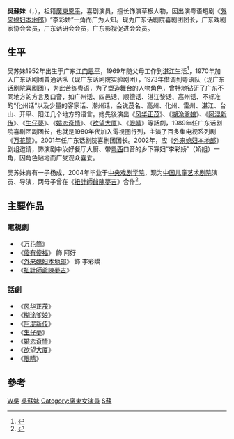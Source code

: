 {{藝人
| 姓名     = 吳蘇妹
| 類型     = 女演员
| 圖片     = 
| 圖片尺寸 = 
| 圖片簡介 = 
| 羅馬拼音 = Wu Sumei
| 英文名 = 
| 綽號     = 李彩娇、阿娇、娇姐
| 國籍     = {{PRC}}
| 民族     = [[汉族|汉族]]
| 出生日期 = 1952年
| 出生地點 = {{PRC}}[[廣東省|廣東省]][[江门市|江门市]][[恩平市|恩平市]]
| 职业     =
| 語言     = [[粤语|粤话]]、[[普通话|普通话]]、[[广州话|广州话]]、[[四邑方言|四邑话]]、[[粵語方言|顺德话]]、[[雷州话|湛江黎话]]、[[高州话|高州话]]、[[化州话|化州话]]、[[客家话|客家话]]、[[潮州话|潮州话]]
| 教育程度 = 
| 配偶     = 
| 活躍年代 = 1980年代至今
}}
'''吳蘇妹'''（'''{{lang-en|Sumei Wu}}'''，{{bd|1952年|catIdx=W吳}}），祖籍[[廣東|廣東]][[恩平|恩平]]，喜剧演员，擅长饰演草根人物，因出演粤语短剧《[[外来媳妇本地郎|外来媳妇本地郎]]》“李彩娇”一角而广为人知。现为广东话剧院喜剧团团长，广东戏剧家协会会员，广东话研会会员，广东影视促进会会员。

== 生平 ==
吴苏妹1952年出生于广东[[江门|江门]][[恩平|恩平]]，1969年随父母工作到[[湛江|湛江]]生活<ref>{{Cite web|title=湛江二中“一枝花” “娇姐”吴苏妹|url=http://news.gdzjdaily.com.cn/zjxw/photo/2013-10/17/content_1777613.shtml|accessdate=|author=|date=|format=|publisher=|language=|archive-url=https://web.archive.org/web/20170709041834/http://news.gdzjdaily.com.cn/zjxw/photo/2013-10/17/content_1777613.shtml|archive-date=2017-07-09|dead-url=yes}}</ref>，1970年加入广东话剧团普通话队（现广东话剧院实验剧团），1973年借调到粤语队（现广东话剧院喜剧团），为此苦练粤语，为了塑造舞台的人物角色，曾特地钻研了广东不同地方的方言及口音，如广州话、四邑话、顺德话、湛江黎话、高州话、不标准的“化州话”以及少量的客家话、潮州话，会说茂名、高州、化州、雷州、湛江、台山、开平、阳江几个地方的语言。她先後演出《[[风华正茂|风华正茂]]》、《[[糊涂爹娘|糊涂爹娘]]》、《[[阿混新传|阿混新传]]》、《[[生仔夢|生仔夢]]》、《[[婚恋奇情|婚恋奇情]]》、《[[欲望大厦|欲望大厦]]》、《[[眼睛|眼睛]]》等話劇，1989年任广东话剧院喜剧团副团长，也就是1980年代加入電視圏行列，主演了百多集电视系列剧《[[万花筒|万花筒]]》。2001年任广东话剧院喜剧团团长。2002年，应《[[外来媳妇本地郎|外来媳妇本地郎]]》剧组邀请，饰演剧中汝好餐厅大厨、带[[粤西|粤西]]口音的乡下寡妇“李彩娇”（娇姐）一角，因角色贴地而广受观众喜爱。

吴苏妹育有一子杨成，2004年毕业于[[中央戏剧学院|中央戏剧学院]]，现为[[中国儿童艺术剧院|中国儿童艺术剧院]]演员、导演，两母子曾在《[[扭計師爺陳夢吉|扭計師爺陳夢吉]]》合作<ref>{{Cite web|title=吴苏妹“母子兵”上阵(图)-搜狐新闻|url=http://news.sohu.com/20070504/n249846351.shtml|accessdate=2019-11-11|work=news.sohu.com|archive-date=2019-11-11|archive-url=https://web.archive.org/web/20191111091100/http://news.sohu.com/20070504/n249846351.shtml|dead-url=no}}</ref>。

==主要作品==
===電視劇===
*《[[万花筒|万花筒]]》
*《[[傻有傻福|傻有傻福]]》 飾 阿好
*《[[外来媳妇本地郎|外来媳妇本地郎]]》 飾 李彩嬌
*《[[扭計師爺陳夢吉|扭計師爺陳夢吉]]》

===話劇===
*《[[风华正茂|风华正茂]]》
*《[[糊涂爹娘|糊涂爹娘]]》
*《[[阿混新传|阿混新传]]》
*《[[生仔夢|生仔夢]]》
*《[[婚恋奇情|婚恋奇情]]》
*《[[欲望大厦|欲望大厦]]》
*《[[眼睛|眼睛]]》

==參考==
[[Category:中国电视女演员|W吳]]
[[Category:恩平人|吳蘇妹]]
[[Category:廣東女演員|Category:廣東女演員]]
[[Category:吳姓|S蘇]]